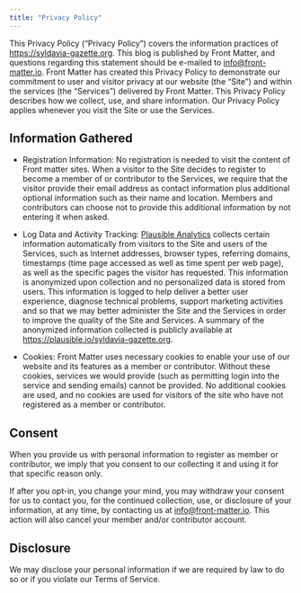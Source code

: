 ```yaml
---
title: "Privacy Policy"
---
```


This Privacy Policy ("Privacy Policy") covers the information practices of [https://syldavia-gazette.org](https://syldavia-gazette.org). This blog is published by Front Matter, and questions regarding this statement should be e-mailed to [info@front-matter.io](mailto:info@front-matter.io). Front Matter has created this Privacy Policy to demonstrate our commitment to user and visitor privacy at our website (the "Site") and within the services (the "Services") delivered by Front Matter. This Privacy Policy describes how we collect, use, and share information. Our Privacy Policy applies whenever you visit the Site or use the Services.

## Information Gathered

* Registration Information: No registration is needed to visit the content of Front matter sites. When a visitor to the Site decides to register to become a member of or contributor to the Services, we require that the visitor provide their email address as contact information plus additional optional information such as their name and location. Members and contributors can choose not to provide this additional information by not entering it when asked.

* Log Data and Activity Tracking: [Plausible Analytics](https://plausible.io) collects certain information automatically from visitors to the Site and users of the Services, such as Internet addresses, browser types, referring domains, timestamps (time page accessed as well as time spent per web page), as well as the specific pages the visitor has requested. This information is anonymized upon collection and no personalized data is stored from users. This information is logged to help deliver a better user experience, diagnose technical problems, support marketing activities and so that we may better administer the Site and the Services in order to improve the quality of the Site and Services. A summary of the anonymized information collected is publicly available at [https://plausible.io/syldavia-gazette.org](https://plausible.io/syldavia-gazette.org).

* Cookies: Front Matter uses necessary cookies to enable your use of our website and its features as a member or contributor. Without these cookies, services we would provide (such as permitting login into the service and sending emails) cannot be provided. No additional cookies are used, and no cookies are used for visitors of the site who have not registered as a member or contributor.

## Consent

When you provide us with personal information to register as member or contributor, we imply that you consent to our collecting it and using it for that specific reason only.

If after you opt-in, you change your mind, you may withdraw your consent for us to contact you, for the continued collection, use, or disclosure of your information, at any time, by contacting us at [info@front-matter.io](mailto:info@front-matter.io). This action will also cancel your member and/or contributor account.

## Disclosure

We may disclose your personal information if we are required by law to do so or if you violate our Terms of Service.
